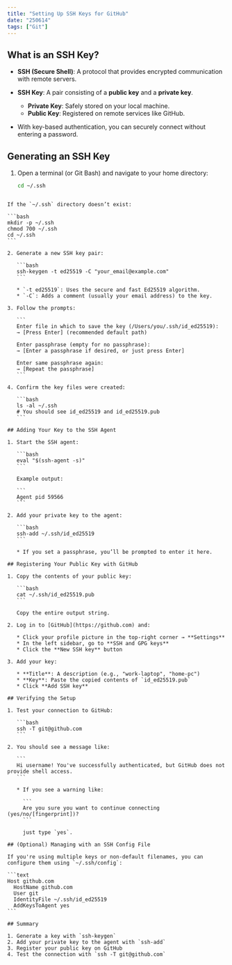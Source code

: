 ```yaml
---
title: "Setting Up SSH Keys for GitHub"
date: "250614"
tags: ["Git"]
---
```


## What is an SSH Key?

* **SSH (Secure Shell)**: A protocol that provides encrypted communication with remote servers.
* **SSH Key**: A pair consisting of a **public key** and a **private key**.

  * **Private Key**: Safely stored on your local machine.
  * **Public Key**: Registered on remote services like GitHub.
* With key-based authentication, you can securely connect without entering a password.

## Generating an SSH Key

1. Open a terminal (or Git Bash) and navigate to your home directory:

   ```bash
   cd ~/.ssh
````

If the `~/.ssh` directory doesn’t exist:

```bash
mkdir -p ~/.ssh
chmod 700 ~/.ssh
cd ~/.ssh
```

2. Generate a new SSH key pair:

   ```bash
   ssh-keygen -t ed25519 -C "your_email@example.com"
   ```

   * `-t ed25519`: Uses the secure and fast Ed25519 algorithm.
   * `-C`: Adds a comment (usually your email address) to the key.

3. Follow the prompts:

   ```
   Enter file in which to save the key (/Users/you/.ssh/id_ed25519):
   → [Press Enter] (recommended default path)

   Enter passphrase (empty for no passphrase):
   → [Enter a passphrase if desired, or just press Enter]

   Enter same passphrase again:
   → [Repeat the passphrase]
   ```

4. Confirm the key files were created:

   ```bash
   ls -al ~/.ssh
   # You should see id_ed25519 and id_ed25519.pub
   ```

## Adding Your Key to the SSH Agent

1. Start the SSH agent:

   ```bash
   eval "$(ssh-agent -s)"
   ```

   Example output:

   ```
   Agent pid 59566
   ```

2. Add your private key to the agent:

   ```bash
   ssh-add ~/.ssh/id_ed25519
   ```

   * If you set a passphrase, you’ll be prompted to enter it here.

## Registering Your Public Key with GitHub

1. Copy the contents of your public key:

   ```bash
   cat ~/.ssh/id_ed25519.pub
   ```

   Copy the entire output string.

2. Log in to [GitHub](https://github.com) and:

   * Click your profile picture in the top-right corner → **Settings**
   * In the left sidebar, go to **SSH and GPG keys**
   * Click the **New SSH key** button

3. Add your key:

   * **Title**: A description (e.g., "work-laptop", "home-pc")
   * **Key**: Paste the copied contents of `id_ed25519.pub`
   * Click **Add SSH key**

## Verifying the Setup

1. Test your connection to GitHub:

   ```bash
   ssh -T git@github.com
   ```

2. You should see a message like:

   ```
   Hi username! You've successfully authenticated, but GitHub does not provide shell access.
   ```

   * If you see a warning like:

     ```
     Are you sure you want to continue connecting (yes/no/[fingerprint])?
     ```

     just type `yes`.

## (Optional) Managing with an SSH Config File

If you're using multiple keys or non-default filenames, you can configure them using `~/.ssh/config`:

```text
Host github.com
  HostName github.com
  User git
  IdentityFile ~/.ssh/id_ed25519
  AddKeysToAgent yes
```

## Summary

1. Generate a key with `ssh-keygen`
2. Add your private key to the agent with `ssh-add`
3. Register your public key on GitHub
4. Test the connection with `ssh -T git@github.com`
